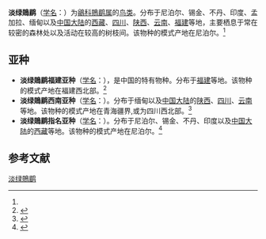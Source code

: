 {{Speciesbox
| name = 淡绿鵙鹛
| status = 
| status_system = 
| image = 
| genus = Pteruthius
| species = xanthochlorus
| authority = (J. E. Gray)<ref name='id3516'>{{cite web| url =http://www.bioinfo.cn/db05/BjdwSpecies.php?action=view&id=3516| title =淡绿鵙鹛| work =《中国动物物种编目数据库》| publisher =中国科学院微生物研究所| author =中国科学院动物研究所| accessdate =2009-04-04| deadurl =yes| archiveurl =https://web.archive.org/web/20131203122335/http://www.bioinfo.cn/db05/BjdwSpecies.php?action=view| archivedate =2013-12-03}}</ref>
}}

'''淡绿鵙鹛'''（[[学名|学名]]：{{lang|la|''Pteruthius xanthochlorus''}}）为[[鶲科|鶲科]][[鵙鹛属|鵙鹛属]]的[[鸟类|鸟类]]。分布于尼泊尔、锡金、不丹、印度、孟加拉、缅甸以及[[中国大陆|中国大陆]]的[[西藏|西藏]]、[[四川|四川]]、[[陕西|陕西]]、[[云南|云南]]、[[福建|福建]]等地，主要栖息于常在较密的森林处以及活动在较高的树枝间。该物种的模式产地在尼泊尔。<ref name='id3516'/>

==亚种==
*'''淡绿鵙鹛福建亚种'''（[[学名|学名]]：{{lang|la|''Pteruthius xanthochlorus obscurus''}}），是中国的特有物种。分布于[[福建|福建]]等地。该物种的模式产地在福建西北部。<ref name='id3517'>{{cite web| url =http://www.bioinfo.cn/db05/BjdwSpecies.php?action=view&id=3517| title =淡绿鵙鹛福建亚种| work =《中国动物物种编目数据库》| publisher =中国科学院微生物研究所| author =中国科学院动物研究所| accessdate =2009-04-04| deadurl =yes| archiveurl =https://web.archive.org/web/20160305015948/http://www.bioinfo.cn/db05/BjdwSpecies.php?action=view&id=3517| archivedate =2016-03-05}}</ref>
*'''淡绿鵙鹛西南亚种'''（[[学名|学名]]：{{lang|la|''Pteruthius xanthochlorus pallidus''}}）。分布于缅甸以及[[中国大陆|中国大陆]]的[[陕西|陕西]]、[[四川|四川]]、[[云南|云南]]等地。该物种的模式产地在青海疆界,或为四川西北部。<ref name='id3518'>{{cite web| url =http://www.bioinfo.cn/db05/BjdwSpecies.php?action=view&id=3518| title =淡绿鵙鹛西南亚种| work =《中国动物物种编目数据库》| publisher =中国科学院微生物研究所| author =中国科学院动物研究所| accessdate =2009-04-04| deadurl =yes| archiveurl =https://web.archive.org/web/20160305004812/http://www.bioinfo.cn/db05/BjdwSpecies.php?action=view&id=3518| archivedate =2016-03-05}}</ref>
*'''淡绿鵙鹛指名亚种'''（[[学名|学名]]：{{lang|la|''Pteruthius xanthochlorus xanthochlorus''}}）。分布于尼泊尔、锡金、不丹、印度以及[[中国大陆|中国大陆]]的[[西藏|西藏]]等地。该物种的模式产地在尼泊尔。<ref name='id3519'>{{cite web| url =http://www.bioinfo.cn/db05/BjdwSpecies.php?action=view&id=3519| title =淡绿鵙鹛指名亚种| work =《中国动物物种编目数据库》| publisher =中国科学院微生物研究所| author =中国科学院动物研究所| accessdate =2009-04-04| deadurl =yes| archiveurl =https://web.archive.org/web/20160305064433/http://www.bioinfo.cn/db05/BjdwSpecies.php?action=view&id=3519| archivedate =2016-03-05}}</ref>

== 参考文献 ==
{{reflist}}
{{Taxonbar|from=Q3726360}}

[[Category:鵙鹛属|淡绿鵙鹛]]
